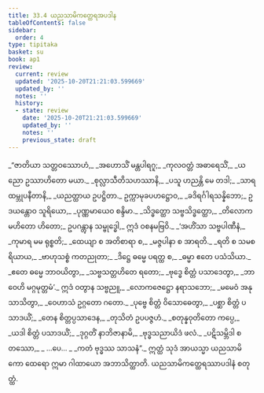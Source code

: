```yaml
---
title: 33.4 ယညသာမိကတ္ထေရအပဒါန
tableOfContents: false
sidebar:
  order: 4
type: tipitaka
basket: su
book: ap1
review:
  current: review
  updated: '2025-10-20T21:21:03.599669'
  updated_by: ''
  notes: ''
  history:
  - state: review
    date: '2025-10-20T21:21:03.599669'
    updated_by: ''
    notes: ''
    previous_state: draft
---
```



<DynamicBreadcrumb />


<ReviewStatus review={frontmatter.review} showDetails={true} />

<HypothesisAnnotation frontmatter={frontmatter} />

<Division number="17" book="ap1" e="ch" v="20" p="296">

<Paragraph number="3608" type="verses" book="ap1">
_“ဇာတိယာ သတ္တဝဿောဟံ,_  
_အဟောသိံ မန္တပါရဂူ;_  
_ကုလဝတ္တံ အဓာရေသိံ,_  
_ယညော ဥဿာဟိတော မယာ._  

</Paragraph>

</Division>
<Division number="18" book="ap1" e="ch" v="20" p="297">

<Paragraph number="3609" type="verses" book="ap1">
_စုလ္လာသီတိသဟဿာနိ,_  
_ပသူ ဟညန္တိ မေ တဒါ;_  
_သာရထမ္ဘုပနီတာနိ,_  
_ယညတ္ထာယ ဥပဋ္ဌိတာ._  

</Paragraph>

</Division>
<Division number="19" book="ap1" e="ch" v="20" p="297">

<Paragraph number="3610" book="ap1">
ဥက္ကာမုခပဟဋ္ဌောဝ,_  
_ခဒိရင်္ဂါရသန္နိဘော;_  
ဥဒယန္တောဝ သူရိယော,_  
_ပုဏ္ဏမာယေဝ စန္ဒိမာ._  

</Paragraph>

</Division>
<Division number="20" book="ap1" e="ch" v="20" p="297">

<Paragraph number="3611" book="ap1">
_သိဒ္ဓတ္ထော သဗ္ဗသိဒ္ဓတ္ထော,_  
_တိလောကမဟိတော ဟိတော;_  
ဥပဂန္တွာန သမ္ဗုဒ္ဓေါ,_  
ဣဒံ ဝစနမဗြဝိ._  

</Paragraph>

</Division>
<Division number="21" book="ap1" e="ch" v="20" p="297">

<Paragraph number="3612" type="verses" book="ap1">
_‘အဟိံသာ သဗ္ဗပါဏီနံ,_  
_ကုမာရ မမ ရုစ္စတိ;_  
_ထေယျာ စ အတိစာရာ စ,_  
_မဇ္ဇပါနာ စ အာရတိ._  

</Paragraph>

</Division>
<Division number="22" book="ap1" e="ch" v="20" p="297">

<Paragraph number="3613" type="verses" book="ap1">
_ရတိ စ သမစရိယာယ,_  
_ဗာဟုသစ္စံ ကတညုတာ;_  
_ဒိဋ္ဌေ ဓမ္မေ ပရတ္ထ စ,_  
_ဓမ္မာ ဧတေ ပသံသိယာ._  

</Paragraph>

</Division>
<Division number="23" book="ap1" e="ch" v="20" p="297">

<Paragraph number="3614" type="verses" book="ap1">
_ဧတေ ဓမ္မေ ဘာဝယိတွာ,_  
_သဗ္ဗသတ္တဟိတေ ရတော;_  
_ဗုဒ္ဓေ စိတ္တံ ပသာဒေတွာ,_  
_ဘာဝေဟိ မဂ္ဂမုတ္တမံ’._  

</Paragraph>

</Division>
<Division number="24" book="ap1" e="ch" v="20" p="297">

<Paragraph number="3615" type="verses" book="ap1">
ဣဒံ ဝတွာန သဗ္ဗညူ,_  
_လောကဇေဋ္ဌော နရာသဘော;_  
_မမေဝံ အနုသာသိတွာ,_  
_ဝေဟာသံ ဥဂ္ဂတော ဂတော._  

</Paragraph>

</Division>
<Division number="25" book="ap1" e="ch" v="20" p="297">

<Paragraph number="3616" type="verses" book="ap1">
_ပုဗ္ဗေ စိတ္တံ ဝိသောဓေတွာ,_  
_ပစ္ဆာ စိတ္တံ ပသာဒယိံ;_  
_တေန စိတ္တပ္ပသာဒေန,_  
_တုသိတံ ဥပပဇ္ဇဟံ._  

</Paragraph>

</Division>
<Division number="26" book="ap1" e="ch" v="20" p="297">

<Paragraph number="3617" type="verses" book="ap1">
_စတုန္နဝုတိတော ကပ္ပေ,_  
_ယဒါ စိတ္တံ ပသာဒယိံ;_  
_ဒုဂ္ဂတိံ နာဘိဇာနာမိ,_  
_ဗုဒ္ဓသညာယိဒံ ဖလံ._  

</Paragraph>

</Division>
<Division number="27" book="ap1" e="ch" v="20" p="297">

<Paragraph number="3618" type="verses" book="ap1">
_ပဋိသမ္ဘိဒါ စတဿော,_  
_ …ပေ… _  
_ကတံ ဗုဒ္ဓဿ သာသနံ”._  

</Paragraph>

<Paragraph number="3619" book="ap1">
ဣတ္ထံ သုဒံ အာယသ္မာ ယညသာမိကော ထေရော ဣမာ ဂါထာယော အဘာသိတ္ထာတိ.

</Paragraph>
</Division>

<Paragraph number="3620" type="center" book="ap1">
ယညသာမိကတ္ထေရဿာပဒါနံ စတုတ္ထံ.
</Paragraph>